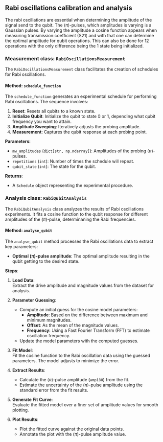 ## Rabi oscillations calibration and analysis

The rabi oscillations are essential when determining the amplitude of the signal send to the qubit. The \($\pi$)-pulses, which amplitudes is varying is a Gaussian pulses. By varying the amplitude a cosine function appears when measuring transmission coefficient (S21) and with that one can determine the optimal amplitude for qubit operations. This can also be done for 12 operations with the only difference being the 1 state being initialized. 

### Measurement class: `RabiOscillationsMeasurement`

The `RabiOscillationsMeasurement` class facilitates the creation of schedules for Rabi oscillations. 

#### Method: `schedule_function`

The `schedule_function` generates an experimental schedule for performing Rabi oscillations. The sequence involves:

1. **Reset**: Resets all qubits to a known state.
2. **Initialize Qubit**: Initialize the qubit to state 0 or 1, depending what qubit frequency you want to attain.
3. **Amplitude Sweeping**: Iteratively adjusts the probing amplitude.
4. **Measurement**: Captures the qubit response at each probing point.

**Parameters**:

- `mw_amplitudes` (`dict[str, np.ndarray]`): Amplitudes of the probing \($\pi$)-pulses.
- `repetitions` (`int`): Number of times the schedule will repeat.
- `qubit_state` (`int`): The state for the qubit.

**Returns**:

- A `Schedule` object representing the experimental procedure.

### Analysis class: `RabiQubitAnalysis`

The `RabiQubitAnalysis` class analyzes the results of Rabi oscillations experiments. It fits a cosine function to the qubit response for different amplitudes of the \($\pi$)-pulse, determinaning the Rabi frequencies.

#### Method: `analyse_qubit`

The `analyse_qubit` method processes the Rabi oscillations data to extract key parameters:

- **Optimal \($\pi$)-pulse amplitude**: The optimal amplitude resulting in the qubit getting to the desired state.

**Steps**:

1. **Load Data**:  
   Extract the drive amplitude and magnitude values from the dataset for analysis.

2. **Parameter Guessing**:  
   - Compute an initial guess for the cosine model parameters:
     - **Amplitude**: Based on the difference between maximum and minimum magnitudes.
     - **Offset**: As the mean of the magnitude values.
     - **Frequency**: Using a Fast Fourier Transform (FFT) to estimate oscillation frequency.
   - Update the model parameters with the computed guesses.

3. **Fit Model**:  
   Fit the cosine function to the Rabi oscillation data using the guessed parameters. The model adjusts to minimize the error.

4. **Extract Results**:  
   - Calculate the \($\pi$)-pulse amplitude (`amp180`) from the fit.
   - Estimate the uncertainty of the \($\pi$)-pulse amplitude using the standard error from the fit results.

5. **Generate Fit Curve**:  
   Evaluate the fitted model over a finer set of amplitude values for smooth plotting.

6. **Plot Results**:  
   - Plot the fitted curve against the original data points.
   - Annotate the plot with the ($\pi$)-pulse amplitude value.
